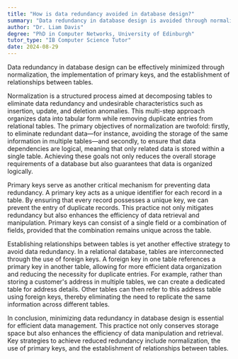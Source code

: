 ```yaml
---
title: "How is data redundancy avoided in database design?"
summary: "Data redundancy in database design is avoided through normalisation, use of primary keys, and establishing relationships between tables."
author: "Dr. Liam Davis"
degree: "PhD in Computer Networks, University of Edinburgh"
tutor_type: "IB Computer Science Tutor"
date: 2024-08-29
---
```


Data redundancy in database design can be effectively minimized through normalization, the implementation of primary keys, and the establishment of relationships between tables.

Normalization is a structured process aimed at decomposing tables to eliminate data redundancy and undesirable characteristics such as insertion, update, and deletion anomalies. This multi-step approach organizes data into tabular form while removing duplicate entries from relational tables. The primary objectives of normalization are twofold: firstly, to eliminate redundant data—for instance, avoiding the storage of the same information in multiple tables—and secondly, to ensure that data dependencies are logical, meaning that only related data is stored within a single table. Achieving these goals not only reduces the overall storage requirements of a database but also guarantees that data is organized logically.

Primary keys serve as another critical mechanism for preventing data redundancy. A primary key acts as a unique identifier for each record in a table. By ensuring that every record possesses a unique key, we can prevent the entry of duplicate records. This practice not only mitigates redundancy but also enhances the efficiency of data retrieval and manipulation. Primary keys can consist of a single field or a combination of fields, provided that the combination remains unique across the table.

Establishing relationships between tables is yet another effective strategy to avoid data redundancy. In a relational database, tables are interconnected through the use of foreign keys. A foreign key in one table references a primary key in another table, allowing for more efficient data organization and reducing the necessity for duplicate entries. For example, rather than storing a customer's address in multiple tables, we can create a dedicated table for address details. Other tables can then refer to this address table using foreign keys, thereby eliminating the need to replicate the same information across different tables.

In conclusion, minimizing data redundancy in database design is essential for efficient data management. This practice not only conserves storage space but also enhances the efficiency of data manipulation and retrieval. Key strategies to achieve reduced redundancy include normalization, the use of primary keys, and the establishment of relationships between tables.
    
